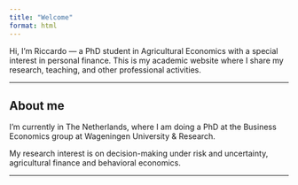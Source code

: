 ```yaml
---
title: "Welcome"
format: html
---
```


Hi, I'm Riccardo --- a PhD student in Agricultural Economics with a special interest in personal finance. This is my academic website where I share my research, teaching, and other professional activities.

------------------------------------------------------------------------

## About me

I'm currently in The Netherlands, where I am doing a PhD at the Business Economics group at Wageningen University & Research. 

My research interest is on decision-making under risk and uncertainty, agricultural finance and behavioral economics.  


------------------------------------------------------------------------





